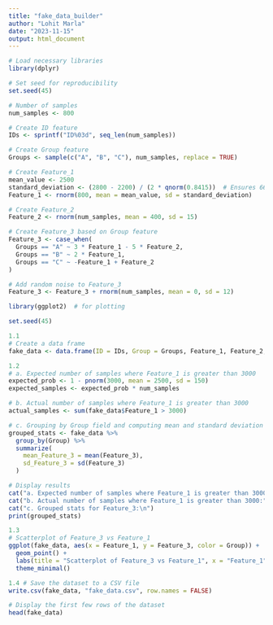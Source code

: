 ```yaml
---
title: "fake_data_builder"
author: "Lohit Marla"
date: "2023-11-15"
output: html_document
---
```


```r
# Load necessary libraries
library(dplyr)

# Set seed for reproducibility
set.seed(45)

# Number of samples
num_samples <- 800

# Create ID feature
IDs <- sprintf("ID%03d", seq_len(num_samples))

# Create Group feature
Groups <- sample(c("A", "B", "C"), num_samples, replace = TRUE)

# Create Feature_1
mean_value <- 2500
standard_deviation <- (2800 - 2200) / (2 * qnorm(0.8415))  # Ensures 66% within one standard deviation
Feature_1 <- rnorm(800, mean = mean_value, sd = standard_deviation)

# Create Feature_2
Feature_2 <- rnorm(num_samples, mean = 400, sd = 15)

# Create Feature_3 based on Group feature
Feature_3 <- case_when(
  Groups == "A" ~ 3 * Feature_1 - 5 * Feature_2,
  Groups == "B" ~ 2 * Feature_1,
  Groups == "C" ~ -Feature_1 + Feature_2
)

# Add random noise to Feature_3
Feature_3 <- Feature_3 + rnorm(num_samples, mean = 0, sd = 12)


```

```r

library(ggplot2)  # for plotting

set.seed(45)

1.1 
# Create a data frame
fake_data <- data.frame(ID = IDs, Group = Groups, Feature_1, Feature_2, Feature_3)

1.2
# a. Expected number of samples where Feature_1 is greater than 3000
expected_prob <- 1 - pnorm(3000, mean = 2500, sd = 150)
expected_samples <- expected_prob * num_samples

# b. Actual number of samples where Feature_1 is greater than 3000
actual_samples <- sum(fake_data$Feature_1 > 3000)

# c. Grouping by Group field and computing mean and standard deviation of Feature_3
grouped_stats <- fake_data %>%
  group_by(Group) %>%
  summarize(
    mean_Feature_3 = mean(Feature_3),
    sd_Feature_3 = sd(Feature_3)
  )

# Display results
cat("a. Expected number of samples where Feature_1 is greater than 3000:", (expected_samples), "\n")
cat("b. Actual number of samples where Feature_1 is greater than 3000:", actual_samples, "\n")
cat("c. Grouped stats for Feature_3:\n")
print(grouped_stats)


```
```r
1.3
# Scatterplot of Feature_3 vs Feature_1
ggplot(fake_data, aes(x = Feature_1, y = Feature_3, color = Group)) +
  geom_point() +
  labs(title = "Scatterplot of Feature_3 vs Feature_1", x = "Feature_1", y = "Feature_3") +
  theme_minimal()
```

```r

1.4 # Save the dataset to a CSV file
write.csv(fake_data, "fake_data.csv", row.names = FALSE)

# Display the first few rows of the dataset
head(fake_data)

```

